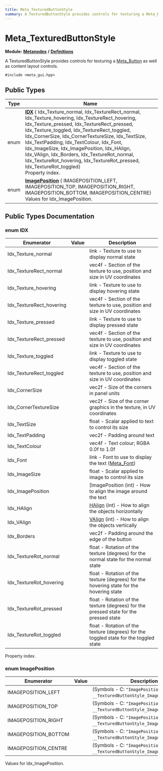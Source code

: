 ```yaml
---
title: Meta_TexturedButtonStyle
summary: A TexturedButtonStyle provides controls for texturing a Meta_Button as well as content layout controls. 
---
```


# Meta_TexturedButtonStyle

**Module:** **[Metanodes](../../modules/metanodes/index.mdx)** **/** **[Definitions](../../modules/metanodes/definitions.mdx)**

A TexturedButtonStyle provides controls for texturing a [Meta_Button](../metanodes/meta-button.mdx) as well as content layout controls. 

`#include <meta_gui.hpp>`

## Public Types

| Type           | Name           |
| -------------- | -------------- |
| enum| **[IDX](#enum-idx)** { Idx_Texture_normal, Idx_TextureRect_normal, Idx_Texture_hovering, Idx_TextureRect_hovering, Idx_Texture_pressed, Idx_TextureRect_pressed, Idx_Texture_toggled, Idx_TextureRect_toggled, Idx_CornerSize, Idx_CornerTextureSize, Idx_TextSize, Idx_TextPadding, Idx_TextColour, Idx_Font, Idx_ImageSize, Idx_ImagePosition, Idx_HAlign, Idx_VAlign, Idx_Borders, Idx_TextureRot_normal, Idx_TextureRot_hovering, Idx_TextureRot_pressed, Idx_TextureRot_toggled}<br />Property index.  |
| enum| **[ImagePosition](#enum-imageposition)** { IMAGEPOSITION_LEFT, IMAGEPOSITION_TOP, IMAGEPOSITION_RIGHT, IMAGEPOSITION_BOTTOM, IMAGEPOSITION_CENTRE}<br />Values for Idx_ImagePosition.  |

## Public Types Documentation

### enum IDX

| Enumerator | Value | Description |
| ---------- | ----- | ----------- |
| Idx_Texture_normal | | link - Texture to use to display normal state   |
| Idx_TextureRect_normal | | vec4f - Section of the texture to use, position and size in UV coordinates   |
| Idx_Texture_hovering | | link - Texture to use to display hovering state   |
| Idx_TextureRect_hovering | | vec4f - Section of the texture to use, position and size in UV coordinates   |
| Idx_Texture_pressed | | link - Texture to use to display pressed state   |
| Idx_TextureRect_pressed | | vec4f - Section of the texture to use, position and size in UV coordinates   |
| Idx_Texture_toggled | | link - Texture to use to display toggled state   |
| Idx_TextureRect_toggled | | vec4f - Section of the texture to use, position and size in UV coordinates   |
| Idx_CornerSize | | vec2f - Size of the corners in panel units   |
| Idx_CornerTextureSize | | vec2f - Size of the corner graphics in the texture, in UV coordinates   |
| Idx_TextSize | | float - Scalar applied to text to control its size   |
| Idx_TextPadding | | vec2f - Padding around text   |
| Idx_TextColour | | vec4f - Text colour; RGBA 0.0f to 1.0f   |
| Idx_Font | | link - Font to use to display the text ([Meta_Font](../metanodes/meta-font.mdx))   |
| Idx_ImageSize | | float - Scalar applied to image to control its size   |
| Idx_ImagePosition | | [ImagePosition (int) - How to align the image around the text   |
| Idx_HAlign | | [HAlign](../metanodes/meta-stack.mdx#enum-halign) (int) - How to align the objects horizontally   |
| Idx_VAlign | | [VAlign](../metanodes/meta-stack.mdx#enum-valign) (int) - How to align the objects vertically   |
| Idx_Borders | | vec2f - Padding around the edge of the button   |
| Idx_TextureRot_normal | | float - Rotation of the texture (degrees) for the normal state  for the normal state  |
| Idx_TextureRot_hovering | | float - Rotation of the texture (degrees) for the hovering state  for the hovering state  |
| Idx_TextureRot_pressed | | float - Rotation of the texture (degrees) for the pressed state  for the pressed state  |
| Idx_TextureRot_toggled | | float - Rotation of the texture (degrees) for the toggled state  for the toggled state  |

Property index. 

### enum ImagePosition

| Enumerator | Value | Description |
| ---------- | ----- | ----------- |
| IMAGEPOSITION_LEFT | | (Symbols - C: `"ImagePositionLeft"`, Lua: `__TexturedButtonStyle_ImagePositionLeft`)   |
| IMAGEPOSITION_TOP | | (Symbols - C: `"ImagePositionTop"`, Lua: `__TexturedButtonStyle_ImagePositionTop`)   |
| IMAGEPOSITION_RIGHT | | (Symbols - C: `"ImagePositionRight"`, Lua: `__TexturedButtonStyle_ImagePositionRight`)   |
| IMAGEPOSITION_BOTTOM | | (Symbols - C: `"ImagePositionBottom"`, Lua: `__TexturedButtonStyle_ImagePositionBottom`)   |
| IMAGEPOSITION_CENTRE | | (Symbols - C: `"ImagePositionCentre"`, Lua: `__TexturedButtonStyle_ImagePositionCentre`)   |

Values for Idx_ImagePosition. 
